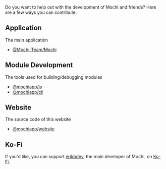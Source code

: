 Do you want to help out with the development of Mochi and friends? Here are a few ways you can contribute:

## Application

The main application

- [@Mochi-Team/Mochi](https://github.com/Mochi-Team/mochi)

## Module Development

The tools used for building/debugging modules

- [@mochiapp/js](https://github.com/Mochi-Team/js)
- [@mochiapp/cli](https://github.com/Mochi-Team/cli)

## Website

The source code of this website

- [@mochiapp/website](https://github.com/Mochi-Team/website)

## Ko-Fi

If you'd like, you can support [erikbdev](https://github.com/erikbdev), the main developer of Mochi, on [Ko-Fi](https://ko-fi.com/erikbdev).
